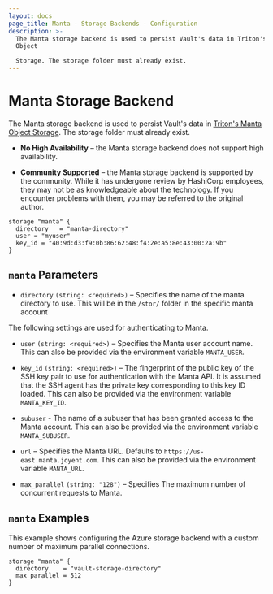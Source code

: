 ```yaml
---
layout: docs
page_title: Manta - Storage Backends - Configuration
description: >-
  The Manta storage backend is used to persist Vault's data in Triton's Manta
  Object

  Storage. The storage folder must already exist.
---
```


# Manta Storage Backend

The Manta storage backend is used to persist Vault's data in [Triton's Manta Object
Storage][manta-object-store]. The storage folder must already exist.

- **No High Availability** – the Manta storage backend does not support high
  availability.

- **Community Supported** – the Manta storage backend is supported by the
  community. While it has undergone review by HashiCorp employees, they may not
  be as knowledgeable about the technology. If you encounter problems with them,
  you may be referred to the original author.

```hcl
storage "manta" {
  directory   = "manta-directory"
  user = "myuser"
  key_id = "40:9d:d3:f9:0b:86:62:48:f4:2e:a5:8e:43:00:2a:9b"
}
```

## `manta` Parameters

- `directory` `(string: <required>)` – Specifies the name of the manta directory to use.
  This will be in the `/stor/` folder in the specific manta account

The following settings are used for authenticating to Manta.

- `user` `(string: <required>)` – Specifies the Manta user account name. This can also be provided via
  the environment variable `MANTA_USER`.

- `key_id` `(string: <required>)` – The fingerprint of the public key of the SSH key pair to use for authentication with the Manta API.
  It is assumed that the SSH agent has the private key corresponding to this key ID loaded. This can also be provided
  via the environment variable `MANTA_KEY_ID`.

- `subuser` - The name of a subuser that has been granted access to the Manta account. This can also be
  provided via the environment variable `MANTA_SUBUSER`.
- `url` – Specifies the Manta URL. Defaults to `https://us-east.manta.joyent.com`. This can also be provided via
  the environment variable `MANTA_URL`.

- `max_parallel` `(string: "128")` – Specifies The maximum number of concurrent
  requests to Manta.

## `manta` Examples

This example shows configuring the Azure storage backend with a custom number of
maximum parallel connections.

```hcl
storage "manta" {
  directory    = "vault-storage-directory"
  max_parallel = 512
}
```

[manta-object-store]: https://www.joyent.com/triton/object-storage

